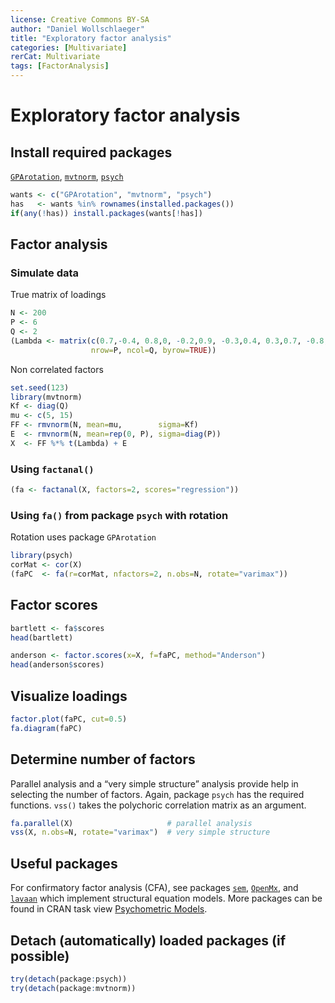 ---
license: Creative Commons BY-SA
author: "Daniel Wollschlaeger"
title: "Exploratory factor analysis"
categories: [Multivariate]
rerCat: Multivariate
tags: [FactorAnalysis]
---

Exploratory factor analysis
=========================

Install required packages
-------------------------

[`GPArotation`](https://cran.r-project.org/package=GPArotation), [`mvtnorm`](https://cran.r-project.org/package=mvtnorm), [`psych`](https://cran.r-project.org/package=psych)

```{r}
wants <- c("GPArotation", "mvtnorm", "psych")
has   <- wants %in% rownames(installed.packages())
if(any(!has)) install.packages(wants[!has])
```

Factor analysis
-------------------------

### Simulate data

True matrix of loadings

```{r}
N <- 200
P <- 6
Q <- 2
(Lambda <- matrix(c(0.7,-0.4, 0.8,0, -0.2,0.9, -0.3,0.4, 0.3,0.7, -0.8,0.1),
                  nrow=P, ncol=Q, byrow=TRUE))
```

Non correlated factors

```{r}
set.seed(123)
library(mvtnorm)
Kf <- diag(Q)
mu <- c(5, 15)
FF <- rmvnorm(N, mean=mu,        sigma=Kf)
E  <- rmvnorm(N, mean=rep(0, P), sigma=diag(P))
X  <- FF %*% t(Lambda) + E
```

### Using `factanal()`

```{r}
(fa <- factanal(X, factors=2, scores="regression"))
```

### Using `fa()` from package `psych` with rotation

Rotation uses package `GPArotation`

```{r}
library(psych)
corMat <- cor(X)
(faPC  <- fa(r=corMat, nfactors=2, n.obs=N, rotate="varimax"))
```

Factor scores
-------------------------

```{r}
bartlett <- fa$scores
head(bartlett)
```

```{r}
anderson <- factor.scores(x=X, f=faPC, method="Anderson")
head(anderson$scores)
```

Visualize loadings
-------------------------

```{r rerMultFA01}
factor.plot(faPC, cut=0.5)
fa.diagram(faPC)
```

Determine number of factors
-------------------------

Parallel analysis and a "very simple structure" analysis provide help in selecting the number of factors. Again, package `psych` has the required functions. `vss()` takes the polychoric correlation matrix as an argument.

```{r rerMultFA02}
fa.parallel(X)                     # parallel analysis
vss(X, n.obs=N, rotate="varimax")  # very simple structure
```

Useful packages
-------------------------

For confirmatory factor analysis (CFA), see packages [`sem`](https://cran.r-project.org/package=sem), [`OpenMx`](https://openmx.ssri.psu.edu/), and [`lavaan`](https://cran.r-project.org/package=lavaan) which implement structural equation models. More packages can be found in CRAN task view [Psychometric Models](https://CRAN.R-project.org/view=Psychometrics).

Detach (automatically) loaded packages (if possible)
-------------------------

```{r}
try(detach(package:psych))
try(detach(package:mvtnorm))
```
